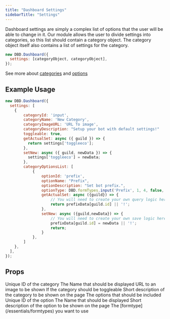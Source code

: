 ```yaml
---
title: "Dashboard Settings"
sidebarTitle: "Settings"
---
```


Dashboard settings are simply a complex list of options that the user will be able to change in it. Our module allows the user to divide settings into categories, so this list should contain a category object. The category object itself also contains a list of settings for the category.

```javascript
new DBD.Dashboard({
  settings: [categoryObject, categoryObject],
});
```

See more about [categories](/essentials/categories) and [options](/essentials/options)

## Example Usage

```javascript
new DBD.Dashboard({
  settings: [
    {
        categoryId: 'input',
        categoryName: 'New Category',
        categoryImageURL: 'URL To image',
        categoryDescription: "Setup your bot with default settings!"
        toggleable: true,
        getActualSet: async ({ guild }) => {
          return settings['toggleeco'];
        },
        setNew: async ({ guild, newData }) => {
          settings['toggleeco'] = newData;
        },
        categoryOptionsList: [
            {
                optionId: 'prefix',
                optionName: "Prefix",
                optionDescription: "Set bot prefix.",
                optionType: DBD.formTypes.input('Prefix', 1, 4, false, false),
                getActualSet: async ({guild}) => {
                    // You will need to create your own query logic here. We use a variable as example!
                    return prefixData[guild.id] || '!';
                },
                setNew: async ({guild,newData}) => {
                    // You will need to create your own save logic here. We use a variable as example!
                    prefixData[guild.id] = newData || '!';
                    return;
                }
            },
        ]
    },
  ],
});
```

[//]: # (<ParamField path="settings" type="categoryObject[]" required>)

[//]: # (  An array of category objects.)

[//]: # (</ParamField>)

## Props

<ResponseField name="settings" type="Object[]" required>
    <Expandable title="categoryObject" defaultOpen>
        <ResponseField name="categoryId" type="string" required>
            Unique ID of the category
        </ResponseField>
        <ResponseField name="categoryName" type="string" required>
            The Name that should be displayed
        </ResponseField>
        <ResponseField name="categoryImageURL" type="string">
            URL to an image to be shown
        </ResponseField>
        <ResponseField name="toggleable" type="boolean">
            If the category should be toggleable
        </ResponseField>
        <ResponseField name="categoryDescription" type="string" required>
            Short description of the category to be shown on the page
        </ResponseField>
        <ResponseField name="categoryOptionsList" type="Object[]" required>
            The options that should be included
        </ResponseField>
        <Expandable title="categoryObject" defaultOpen>
            <ResponseField name="optionId" type="string" required>
                Unique ID of the option
            </ResponseField>
            <ResponseField name="optionName" type="string" required>
                The Name that should be displayed
            </ResponseField>
            <ResponseField name="optionDescription" type="string" required>
                Short description of the option to be shown on the page
            </ResponseField>
            <ResponseField name="optionType" type="object" required>
                The [formtype](/essentials/formtypes) you want to use
            </ResponseField>
        </Expandable>
    </Expandable>
</ResponseField>
